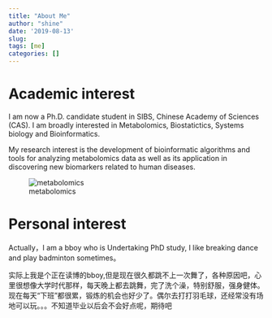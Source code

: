 ```yaml
---
title: "About Me"
author: "shine"
date: '2019-08-13'
slug: 
tags: [me]
categories: []
---
```

# Academic interest
I am now a Ph.D. candidate student in SIBS, Chinese Academy of Sciences (CAS). 
I am broadly interested in Metabolomics, Biostatictics, Systems biology and Bioinformatics.

My research interest is the development of bioinformatic algorithms and tools 
for analyzing metabolomics data as well as its application in discovering new 
biomarkers related to human diseases. 

![metabolomics](https://raw.githubusercontent.com/shineshen007/blog/master/content/about/metabolomics.jpg)

# Personal interest
  Actually，I am a bboy who is Undertaking PhD study, I like breaking dance and play badminton sometimes。
  
  实际上我是个正在读博的bboy,但是现在很久都跳不上一次舞了，各种原因吧，心里很想像大学时代那样，每天晚上都去跳舞，完了洗个澡，特别舒服，强身健体。现在每天“下班”都很累，锻炼的机会也好少了。偶尔去打打羽毛球，还经常没有场地可以玩。。。不知道毕业以后会不会好点呢，期待吧
  

